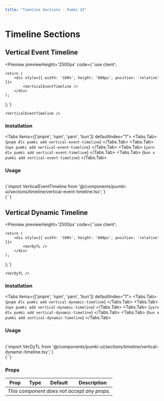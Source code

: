 ```yaml
---
title: "Timeline Sections - Pumki UI"
---
```



# Timeline Sections

## Vertical Event Timeline

<Preview 
  previewHeight='2500px'
  code={`'use client';


    return (
        <div style={{ width: '100%', height: '600px', position: 'relative' }}>
            <VerticalEventTimeline />
        </div>
    );
};`}
>
    <VerticalEventTimeline />
</Preview>

### Installation

<Tabs items={['pnpm', 'npm', 'yarn', 'bun']} defaultIndex="1">
  <Tabs.Tab>
    <CodeBlock language="bash" showLineNumbers={false}>
      {`pnpm dlx pumki add vertical-event-timeline`}
    </CodeBlock>
  </Tabs.Tab>
  <Tabs.Tab>
    <CodeBlock language="bash" showLineNumbers={false}>
      {`npx pumki add vertical-event-timeline`}
    </CodeBlock>
  </Tabs.Tab>
  <Tabs.Tab>
    <CodeBlock language="bash" showLineNumbers={false}>
      {`yarn dlx pumki add vertical-event-timeline`}
    </CodeBlock>
  </Tabs.Tab>
  <Tabs.Tab>
    <CodeBlock language="bash" showLineNumbers={false}>
      {`bun x pumki add vertical-event-timeline`}
    </CodeBlock>
  </Tabs.Tab>
</Tabs>

### Usage

<br/>

<CodeBlock language="typescript" showLineNumbers={false}>
    {`import VerticalEventTimeline  from '@/components/pumki-ui/sections/timeline/vertical-event-timeline.tsx';`}
</CodeBlock>

<br/>

<CodeBlock language="typescript">
    {`<VerticalEventTimeline />`}
</CodeBlock>

## Vertical Dynamic Timeline

<Preview 
  previewHeight='2500px'
  code={`'use client';


    return (
        <div style={{ width: '100%', height: '600px', position: 'relative' }}>
            <VerDyTL />
        </div>
    );
};`}
>
    <VerDyTL />
</Preview>

### Installation

<Tabs items={['pnpm', 'npm', 'yarn', 'bun']} defaultIndex="1">
  <Tabs.Tab>
    <CodeBlock language="bash" showLineNumbers={false}>
      {`pnpm dlx pumki add vertical-dynamic-timeline`}
    </CodeBlock>
  </Tabs.Tab>
  <Tabs.Tab>
    <CodeBlock language="bash" showLineNumbers={false}>
      {`npx pumki add vertical-dynamic-timeline`}
    </CodeBlock>
  </Tabs.Tab>
  <Tabs.Tab>
    <CodeBlock language="bash" showLineNumbers={false}>
      {`yarn dlx pumki add vertical-dynamic-timeline`}
    </CodeBlock>
  </Tabs.Tab>
  <Tabs.Tab>
    <CodeBlock language="bash" showLineNumbers={false}>
      {`bun x pumki add vertical-dynamic-timeline`}
    </CodeBlock>
  </Tabs.Tab>
</Tabs>

### Usage

<br/>

<CodeBlock language="typescript" showLineNumbers={false}>
    {`import VerDyTL  from '@/components/pumki-ui/sections/timeline/vertical-dynamic-timeline.tsx';`}
</CodeBlock>

<br/>

<CodeBlock language="typescript">
    {`<VerDyTL />`}
</CodeBlock>

### Props


<PumkiTableStyles />
<PumkiTable>
<table className="pumki-table">
  <thead>
    <tr>
      <th>Prop</th>
      <th>Type</th>
      <th>Default</th>
      <th>Description</th>
    </tr>
  </thead>
  <tbody>
    <tr>
      <td colSpan="4" style={{ textAlign: 'center', color: '#888' }}>
        <em>This component does not accept any props.</em>
      </td>
    </tr>
  </tbody>
</table>
</PumkiTable>
